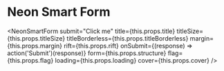 
# Neon Smart Form

<NeonSmartForm
    submit="Click me"
    title={this.props.title}
    titleSize={this.props.titleSize}
    titleBorderless={this.props.titleBorderless}
    margin={this.props.margin}
    rift={this.props.rift}
    onSubmit={(response) => action('Submit')(response)}
    form={this.props.structure}
    flag={this.props.flag}
    loading={this.props.loading}
    cover={this.props.cover}
/>

